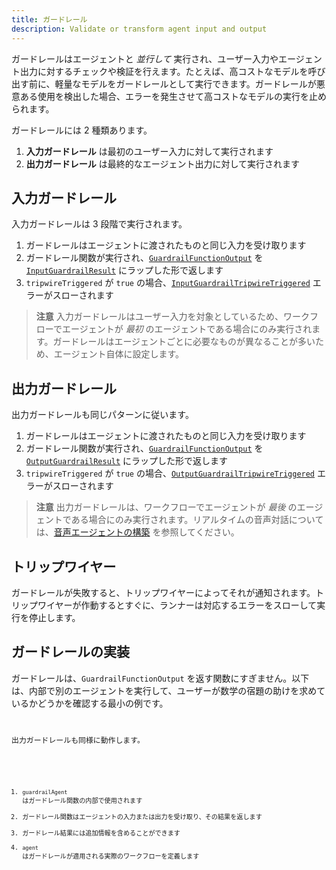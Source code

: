```yaml
---
title: ガードレール
description: Validate or transform agent input and output
---
```



ガードレールはエージェントと _並行して_ 実行され、ユーザー入力やエージェント出力に対するチェックや検証を行えます。たとえば、高コストなモデルを呼び出す前に、軽量なモデルをガードレールとして実行できます。ガードレールが悪意ある使用を検出した場合、エラーを発生させて高コストなモデルの実行を止められます。

ガードレールには 2 種類あります。

1. **入力ガードレール** は最初のユーザー入力に対して実行されます
2. **出力ガードレール** は最終的なエージェント出力に対して実行されます

## 入力ガードレール

入力ガードレールは 3 段階で実行されます。

1. ガードレールはエージェントに渡されたものと同じ入力を受け取ります
2. ガードレール関数が実行され、[`GuardrailFunctionOutput`](/openai-agents-js/openai/agents/interfaces/guardrailfunctionoutput) を [`InputGuardrailResult`](/openai-agents-js/openai/agents/interfaces/inputguardrailresult) にラップした形で返します
3. `tripwireTriggered` が `true` の場合、[`InputGuardrailTripwireTriggered`](/openai-agents-js/openai/agents/classes/inputguardrailtripwiretriggered) エラーがスローされます

> **注意**
> 入力ガードレールはユーザー入力を対象としているため、ワークフローでエージェントが _最初_ のエージェントである場合にのみ実行されます。ガードレールはエージェントごとに必要なものが異なることが多いため、エージェント自体に設定します。

## 出力ガードレール

出力ガードレールも同じパターンに従います。

1. ガードレールはエージェントに渡されたものと同じ入力を受け取ります
2. ガードレール関数が実行され、[`GuardrailFunctionOutput`](/openai-agents-js/openai/agents/interfaces/guardrailfunctionoutput) を [`OutputGuardrailResult`](/openai-agents-js/openai/agents/interfaces/outputguardrailresult) にラップした形で返します
3. `tripwireTriggered` が `true` の場合、[`OutputGuardrailTripwireTriggered`](/openai-agents-js/openai/agents/classes/outputguardrailtripwiretriggered) エラーがスローされます

> **注意**
> 出力ガードレールは、ワークフローでエージェントが _最後_ のエージェントである場合にのみ実行されます。リアルタイムの音声対話については、[音声エージェントの構築](/openai-agents-js/ja/guides/voice-agents/build#guardrails) を参照してください。

## トリップワイヤー

ガードレールが失敗すると、トリップワイヤーによってそれが通知されます。トリップワイヤーが作動するとすぐに、ランナーは対応するエラーをスローして実行を停止します。

## ガードレールの実装

ガードレールは、`GuardrailFunctionOutput` を返す関数にすぎません。以下は、内部で別のエージェントを実行して、ユーザーが数学の宿題の助けを求めているかどうかを確認する最小の例です。

<Code
  lang="typescript"
  code={inputGuardrailExample}
  title="入力ガードレールの例"
/>

出力ガードレールも同様に動作します。

<Code
  lang="typescript"
  code={outputGuardrailExample}
  title="出力ガードレールの例"
/>

1. `guardrailAgent` はガードレール関数の内部で使用されます
2. ガードレール関数はエージェントの入力または出力を受け取り、その結果を返します
3. ガードレール結果には追加情報を含めることができます
4. `agent` はガードレールが適用される実際のワークフローを定義します
